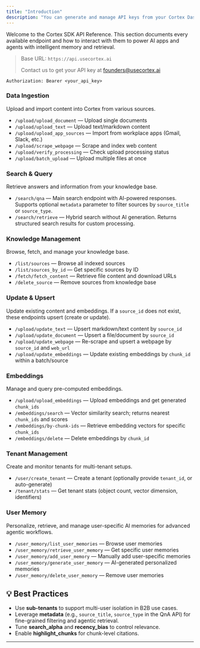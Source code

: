 ```yaml
---
title: "Introduction"
description: "You can generate and manage API keys from your Cortex Dashboard. All endpoints require an API key sent as a Bearer token in the Authorization header."
---
```


Welcome to the Cortex SDK API Reference. This section documents every available endpoint and how to interact with them to power AI apps and agents with intelligent memory and retrieval.

> Base URL: `https://api.usecortex.ai`
>
> Contact us to get your API key at [founders@usecortex.ai](mailto:founders@usecortex.ai)

```mdx
Authorization: Bearer <your_api_key>
```

### **Data Ingestion**

Upload and import content into Cortex from various sources.

- `/upload/upload_document` — Upload single documents
- `/upload/upload_text` — Upload text/markdown content
- `/upload/upload_app_sources` — Import from workplace apps (Gmail, Slack, etc.)
- `/upload/scrape_webpage` — Scrape and index web content
- `/upload/verify_processing` — Check upload processing status
- `/upload/batch_upload` — Upload multiple files at once

### **Search & Query**

Retrieve answers and information from your knowledge base.

- `/search/qna` — Main search endpoint with AI-powered responses. Supports optional `metadata` parameter to filter sources by `source_title` or `source_type`.
- `/search/retrieve` — Hybrid search without AI generation. Returns structured search results for custom processing.

### **Knowledge Management**

Browse, fetch, and manage your knowledge base.

- `/list/sources` — Browse all indexed sources
- `/list/sources_by_id` — Get specific sources by ID
- `/fetch/fetch_content` — Retrieve file content and download URLs
- `/delete_source` — Remove sources from knowledge base

### **Update & Upsert**

Update existing content and embeddings. If a `source_id` does not exist, these endpoints upsert (create or update).

- `/upload/update_text` — Upsert markdown/text content by `source_id`
- `/upload/update_document` — Upsert a file/document by `source_id`
- `/upload/update_webpage` — Re-scrape and upsert a webpage by `source_id` and `web_url`
- `/upload/update_embeddings` — Update existing embeddings by `chunk_id` within a batch/source

### **Embeddings**

Manage and query pre-computed embeddings.

- `/upload/upload_embeddings` — Upload embeddings and get generated `chunk_ids`
- `/embeddings/search` — Vector similarity search; returns nearest `chunk_ids` and scores
- `/embeddings/by-chunk-ids` — Retrieve embedding vectors for specific `chunk_ids`
- `/embeddings/delete` — Delete embeddings by `chunk_id`

### **Tenant Management**

Create and monitor tenants for multi-tenant setups.

- `/user/create_tenant` — Create a tenant (optionally provide `tenant_id`, or auto-generate)
- `/tenant/stats` — Get tenant stats (object count, vector dimension, identifiers)

### **User Memory**

Personalize, retrieve, and manage user-specific AI memories for advanced agentic workflows.

- `/user_memory/list_user_memories` — Browse user memories
- `/user_memory/retrieve_user_memory` — Get specific user memories
- `/user_memory/add_user_memory` — Manually add user-specific memories
- `/user_memory/generate_user_memory` — AI-generated personalized memories
- `/user_memory/delete_user_memory` — Remove user memories

## 💡 Best Practices

- Use **sub-tenants** to support multi-user isolation in B2B use cases.
- Leverage **metadata** (e.g., `source_title`, `source_type` in the QnA API) for fine-grained filtering and agentic retrieval.
- Tune **search_alpha** and **recency_bias** to control relevance.
- Enable **highlight_chunks** for chunk-level citations.

---